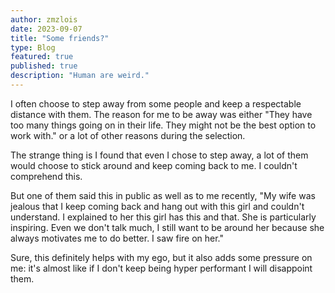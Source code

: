 ```yaml
---
author: zmzlois
date: 2023-09-07
title: "Some friends?"
type: Blog
featured: true
published: true
description: "Human are weird."
---
```


I often choose to step away from some people and keep a respectable distance with them. The reason for me to be away was either "They have too many things going on in their life. They might not be the best option to work with." or a lot of other reasons during the selection.

The strange thing is I found that even I chose to step away, a lot of them would choose to stick around and keep coming back to me. I couldn't comprehend this.

But one of them said this in public as well as to me recently, "My wife was jealous that I keep coming back and hang out with this girl and couldn't understand. I explained to her this girl has this and that. She is particularly inspiring. Even we don't talk much, I still want to be around her because she always motivates me to do better. I saw fire on her."

Sure, this definitely helps with my ego, but it also adds some pressure on me: it's almost like if I don't keep being hyper performant I will disappoint them.